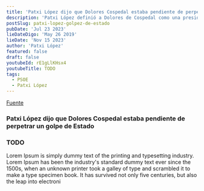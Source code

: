 ```yaml
---
title: 'Patxi López dijo que Dolores Cospedal estaba pendiente de perpetrar un golpe de Estado'
description: 'Patxi López definió a Dolores de Cospedal como una presidenta a tiempo parcial más pendiente de los escándalos de su partido que de gobernar y a perpetrar un golpe de Estado'
postSlug: patxi-lopez-golpez-de-estado
pubDate: 'Jul 23 2023'
lieDateDigo: 'May 26 2019'
lieDate: 'Nov 15 2023'
author: 'Patxi López'
featured: false
draft: false
youtubeId: rE1gLlKHsx4
youtubeTitle: TODO
tags:
  - PSOE
  - Patxi López
---
```



<VideoBlocks>
	<div slot="before">
    <a href="https://www.pscm-psoe.com/noticias/2015-03/patxi-lopez-el-24-de-mayo-sera-el-dia-de-la-dignidad-porque-c-lm-no-se-merece-tener-a-una-presidenta-como-cospedal" target="_blank">Fuente</a>
		<h3>Patxi López dijo que Dolores Cospedal estaba pendiente de perpetrar un golpe de Estado</h3>
	</div>
	<div slot="after">
    <YouTube id="rE1gLlKHsx4" title="TODO" />
		<h3>TODO</h3>
	</div>
</VideoBlocks>

<Timeline>
  <TimelineItem title="El ministro I" date="8 noviembre 2023">
    <p>
      Lorem Ipsum is simply dummy text of the printing and typesetting
      industry. Lorem Ipsum has been the industry's standard dummy text
      ever since the 1500s, when an unknown printer took a galley of type
      and scrambled it to make a type specimen book. It has survived not
      only five centuries, but also the leap into electroni
    </p>
  </TimelineItem>
</Timeline>
